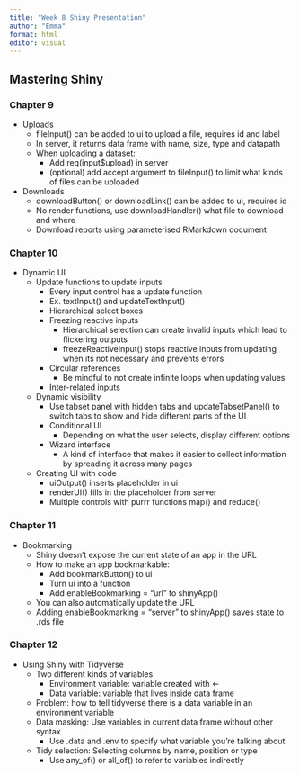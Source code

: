 ```yaml
---
title: "Week 8 Shiny Presentation"
author: "Emma"
format: html
editor: visual
---
```


## Mastering Shiny

### Chapter 9

-   Uploads
    -   fileInput() can be added to ui to upload a file, requires id and label
    -   In server, it returns data frame with name, size, type and datapath
    -   When uploading a dataset:
        -   Add req(input\$upload) in server
        -   (optional) add accept argument to fileInput() to limit what kinds of files can be uploaded
-   Downloads
    -   downloadButton() or downloadLink() can be added to ui, requires id
    -   No render functions, use downloadHandler() what file to download and where
    -   Download reports using parameterised RMarkdown document

### Chapter 10

-   Dynamic UI
    -   Update functions to update inputs
        -   Every input control has a update function
        -   Ex. textInput() and updateTextInput()
        -   Hierarchical select boxes
        -   Freezing reactive inputs
            -   Hierarchical selection can create invalid inputs which lead to flickering outputs
            -   freezeReactiveInput() stops reactive inputs from updating when its not necessary and prevents errors
        -   Circular references
            -   Be mindful to not create infinite loops when updating values
        -   Inter-related inputs
    -   Dynamic visibility
        -   Use tabset panel with hidden tabs and updateTabsetPanel() to switch tabs to show and hide different parts of the UI
        -   Conditional UI
            -   Depending on what the user selects, display different options
        -   Wizard interface
            -   A kind of interface that makes it easier to collect information by spreading it across many pages
    -   Creating UI with code
        -   uiOutput() inserts placeholder in ui
        -   renderUI() fills in the placeholder from server
        -   Multiple controls with purrr functions map() and reduce()

### Chapter 11

-   Bookmarking
    -   Shiny doesn't expose the current state of an app in the URL
    -   How to make an app bookmarkable:
        -   Add bookmarkButton() to ui
        -   Turn ui into a function
        -   Add enableBookmarking = "url" to shinyApp()
    -   You can also automatically update the URL
    -   Adding enableBookmarking = "server" to shinyApp() saves state to .rds file

### Chapter 12

-   Using Shiny with Tidyverse
    -   Two different kinds of variables
        -   Environment variable: variable created with \<-
        -   Data variable: variable that lives inside data frame
    -   Problem: how to tell tidyverse there is a data variable in an environment variable
    -   Data masking: Use variables in current data frame without other syntax
        -   Use .data and .env to specify what variable you're talking about
    -   Tidy selection: Selecting columns by name, position or type
        -   Use any_of() or all_of() to refer to variables indirectly
